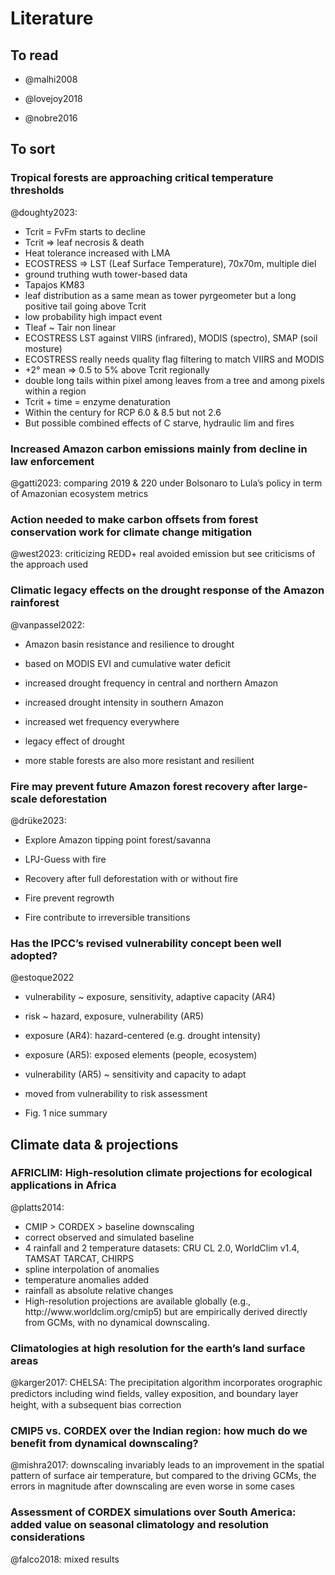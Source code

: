 # Literature {.unnumbered}

## To read

-   @malhi2008

-   @lovejoy2018

-   @nobre2016

## To sort

### Tropical forests are approaching critical temperature thresholds

@doughty2023:

-   Tcrit = FvFm starts to decline
-   Tcrit =\> leaf necrosis & death
-   Heat tolerance increased with LMA
-   ECOSTRESS =\> LST (Leaf Surface Temperature), 70x70m, multiple diel
-   ground truthing wuth tower-based data
-   Tapajos KM83
-   leaf distribution as a same mean as tower pyrgeometer but a long positive tail going above Tcrit
-   low probability high impact event
-   Tleaf \~ Tair non linear
-   ECOSTRESS LST against VIIRS (infrared), MODIS (spectro), SMAP (soil mosture)
-   ECOSTRESS really needs quality flag filtering to match VIIRS and MODIS
-   +2° mean =\> 0.5 to 5% above Tcrit regionally
-   double long tails within pixel among leaves from a tree and among pixels within a region
-   Tcrit + time = enzyme denaturation
-   Within the century for RCP 6.0 & 8.5 but not 2.6
-   But possible combined effects of C starve, hydraulic lim and fires

### Increased Amazon carbon emissions mainly from decline in law enforcement

@gatti2023: comparing 2019 & 220 under Bolsonaro to Lula's policy in term of Amazonian ecosystem metrics

### Action needed to make carbon offsets from forest conservation work for climate change mitigation

@west2023: criticizing REDD+ real avoided emission but see criticisms of the approach used

### Climatic legacy effects on the drought response of the Amazon rainforest

@vanpassel2022:

-   Amazon basin resistance and resilience to drought

-   based on MODIS EVI and cumulative water deficit

-   increased drought frequency in central and northern Amazon

-   increased drought intensity in southern Amazon

-   increased wet frequency everywhere

-   legacy effect of drought

-   more stable forests are also more resistant and resilient

### Fire may prevent future Amazon forest recovery after large-scale deforestation

@drüke2023:

-   Explore Amazon tipping point forest/savanna

-   LPJ-Guess with fire

-   Recovery after full deforestation with or without fire

-   Fire prevent regrowth

-   Fire contribute to irreversible transitions

### Has the IPCC's revised vulnerability concept been well adopted?

@estoque2022

-   vulnerability \~ exposure, sensitivity, adaptive capacity (AR4)

-   risk \~ hazard, exposure, vulnerability (AR5)

-   exposure (AR4): hazard-centered (e.g. drought intensity)

-   exposure (AR5): exposed elements (people, ecosystem)

-   vulnerability (AR5) \~ sensitivity and capacity to adapt

-   moved from vulnerability to risk assessment

-   Fig. 1 nice summary

## Climate data & projections

### AFRICLIM: High-resolution climate projections for ecological applications in Africa

@platts2014:

-   CMIP \> CORDEX \> baseline downscaling
-   correct observed and simulated baseline
-   4 rainfall and 2 temperature datasets: CRU CL 2.0, WorldClim v1.4, TAMSAT TARCAT, CHIRPS
-   spline interpolation of anomalies
-   temperature anomalies added
-   rainfall as absolute relative changes
-   High-resolution projections are available globally (e.g., http://www.worldclim.org/cmip5) but are empirically derived directly from GCMs, with no dynamical downscaling.

### Climatologies at high resolution for the earth's land surface areas

@karger2017: CHELSA: The precipitation algorithm incorporates orographic predictors including wind ﬁelds, valley exposition, and boundary layer height, with a subsequent bias correction

### CMIP5 vs. CORDEX over the Indian region: how much do we benefit from dynamical downscaling?

@mishra2017: downscaling invariably leads to an improvement in the spatial pattern of surface air temperature, but compared to the driving GCMs, the errors in magnitude after downscaling are even worse in some cases

### Assessment of CORDEX simulations over South America: added value on seasonal climatology and resolution considerations

@falco2018: mixed results
